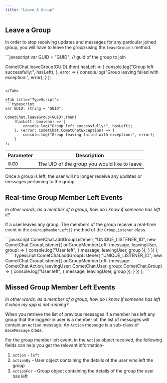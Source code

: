 ```yaml
---
title: "Leave A Group"
---
```




## Leave a Group

In order to stop receiving updates and messages for any particular joined group, you will have to leave the group using the `leaveGroup()` method.

<Tabs>
<Tab title="JavaScript">
```javascript
var GUID = "GUID"; // guid of the group to join

CometChat.leaveGroup(GUID).then(
  hasLeft => {
    console.log("Group left successfully:", hasLeft);
  }, error => {
    console.log("Group leaving failed with exception:", error);
  }
);
```

</Tab>

<Tab title="TypeScript">
```typescript
var GUID: string = "GUID";

CometChat.leaveGroup(GUID).then(
    (hasLeft: boolean) => {
        console.log("Group left successfully:", hasLeft);
    }, (error: CometChat.CometChatException) => {
        console.log("Group leaving failed with exception:", error);
    }
);
```

</Tab>

</Tabs>

| Parameter | Description                                  |
| --------- | -------------------------------------------- |
| `GUID`    | The UID of the group you would like to leave |

Once a group is left, the user will no longer receive any updates or messages pertaining to the group.

## Real-time Group Member Left Events

*In other words, as a member of a group, how do I know if someone has left it?*

If a user leaves any group, The members of the group receive a real-time event in the `onGroupMemberLeft()` method of the `GroupListener` class.

<Tabs>
<Tab title="JavaScript">
```javascript
CometChat.addGroupListener(
    "UNIQUE_LISTENER_ID",
    new CometChat.GroupListener({
        onGroupMemberLeft: (message, leavingUser, group) => {
            console.log("User left", { message, leavingUser, group });
        }
    })
);
```

</Tab>

<Tab title="TypeScript">
```typescript
CometChat.addGroupListener(
    "UNIQUE_LISTENER_ID",
    new CometChat.GroupListener({
        onGroupMemberLeft: (message: CometChat.Action, leavingUser: CometChat.User, group: CometChat.Group) => {
            console.log("User left", { message, leavingUser, group });
        }
    })
);
```

</Tab>

</Tabs>

## Missed Group Member Left Events

*In other words, as a member of a group, how do I know if someone has left it when my app is not running?*

When you retrieve the list of previous messages if a member has left any group that the logged-in user is a member of, the list of messages will contain an `Action` message. An `Action` message is a sub-class of `BaseMessage` class.

For the group member left event, in the `Action` object received, the following fields can help you get the relevant information-

1. `action` - `left`
2. `actionBy` - User object containing the details of the user who left the group
3. `actionFor` - Group object containing the details of the group the user has left
